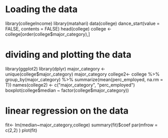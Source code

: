 # Loading the data
library(collegeIncome)
library(matahari)
data(college)
dance_start(value = FALSE, contents = FALSE)
head(college)
college <- college[order(college$major_category),]

# dividing and plotting the data
library(ggplot2)
library(dplyr)
major_category <- unique(college$major_category)
major_category
college2<- college %>% group_by(major_category) %>% summarize(mean(perc_employed, na.rm = T))
names(college2) <- c("major_category", "perc_employed")
boxplot(college$median ~ factor(college$major_category))

# linear regression on the data
fit<- lm(median~major_category,college)
summary(fit)$coef
par(mfrow = c(2,2) )
plot(fit)

